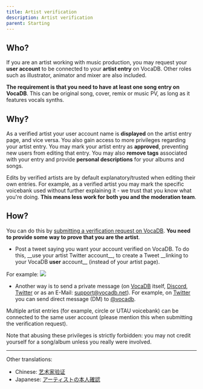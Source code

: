---
title: Artist verification
description: Artist verification
parent: Starting
---

## Who?

If you are an artist working with music production, you may request your
**user account** to be connected to your **artist entry** on VocaDB.
Other roles such as illustrator, animator and mixer are also included.

**The requirement is that you need to have at least one song entry on
VocaDB**. This can be original song, cover, remix or music PV, as long
as it features vocals synths.

## Why?

As a verified artist your user account name is **displayed** on the
artist entry page, and vice versa. You also gain access to more
privileges regarding your artist entry. You may mark your artist entry
as **approved**, preventing new users from editing that entry. You may
also **remove tags** associated with your entry and provide **personal
descriptions** for your albums and songs.

Edits by verified artists are by default explanatory/trusted when
editing their own entries. For example, as a verified artist you may
mark the specific voicebank used without further explaining it - we
trust that you know what you\'re doing. **This means less work for both
you and the moderation team**.

## How?

You can do this by
[submitting a verification request on VocaDB](https://vocadb.net/User/RequestVerification).
**You need to provide some way to prove that you are the artist**.

- Post a tweet saying you want your account verified on VocaDB. To do
  this, \_\_use your artist Twitter account\_\_, to create a Tweet
  \_\_linking to your VocaDB **user** account\_\_ (instead of your
  artist page).

For example: ![](/images/verification.PNG)

- Another way is to send a private message (on
  [VocaDB](https://vocadb.net/) itself,
  [Discord](https://discord.com/invite/3bwXQNXKCz),
  [Twitter](https://twitter.com/VocaDB) or as an E-Mail:
  support@vocadb.net). For example, on
  [Twitter](https://twitter.com/VocaDB) you can send direct message
  (DM) to [\@vocadb](https://twitter.com/vocadb).

Multiple artist entries (for example, circle or UTAU voicebank) can be
connected to the same user account (please mention this when submitting
the verification request).

Note that abusing these privileges is strictly forbidden: you may not
credit yourself for a song/album unless you really were involved.

---

Other translations:

- Chinese: [艺术家验证](/docs/chinese/artist-verification-chinese)
- Japanese:
  [アーティストの本人確認](/docs/japanese/artist-verification-japanese)
